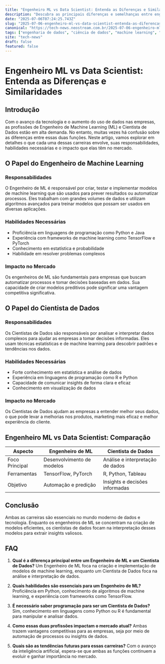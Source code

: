 ```yaml
---
title: "Engenheiro ML vs Data Scientist: Entenda as Diferenças e Similaridades"
description: "Descubra as principais diferenças e semelhanças entre engenheiros de machine learning e cientistas de dados, explorando suas funções, habilidades necessárias e impacto no mercado."
date: "2025-07-06T07:24:25.743Z"
slug: "2025-07-06-engenheiro-ml-vs-data-scientist-entenda-as-diferencas-e-similaridades"
canonical: "https://tech-news.neostream.com.br/2025-07-06-engenheiro-ml-vs-data-scientist-entenda-as-diferencas-e-similaridades"
tags: ["engenharia de dados", "ciência de dados", "machine learning", "carreiras", "tecnologia"]
site: "tech-news"
draft: false
featured: false
---
```


# Engenheiro ML vs Data Scientist: Entenda as Diferenças e Similaridades

## Introdução

Com o avanço da tecnologia e o aumento do uso de dados nas empresas, as profissões de Engenheiro de Machine Learning (ML) e Cientista de Dados estão em alta demanda. No entanto, muitas vezes há confusão sobre as diferenças entre essas duas funções. Neste artigo, vamos explorar em detalhes o que cada uma dessas carreiras envolve, suas responsabilidades, habilidades necessárias e o impacto que elas têm no mercado.

## O Papel do Engenheiro de Machine Learning

### Responsabilidades

O Engenheiro de ML é responsável por criar, testar e implementar modelos de machine learning que são usados para prever resultados ou automatizar processos. Eles trabalham com grandes volumes de dados e utilizam algoritmos avançados para treinar modelos que possam ser usados em diversas aplicações.

### Habilidades Necessárias

- Proficiência em linguagens de programação como Python e Java
- Experiência com frameworks de machine learning como TensorFlow e PyTorch
- Conhecimento em estatística e probabilidade
- Habilidade em resolver problemas complexos

### Impacto no Mercado

Os engenheiros de ML são fundamentais para empresas que buscam automatizar processos e tomar decisões baseadas em dados. Sua capacidade de criar modelos preditivos pode significar uma vantagem competitiva significativa.

## O Papel do Cientista de Dados

### Responsabilidades

Os Cientistas de Dados são responsáveis por analisar e interpretar dados complexos para ajudar as empresas a tomar decisões informadas. Eles usam técnicas estatísticas e de machine learning para descobrir padrões e tendências nos dados.

### Habilidades Necessárias

- Forte conhecimento em estatística e análise de dados
- Experiência em linguagens de programação como R e Python
- Capacidade de comunicar insights de forma clara e eficaz
- Conhecimento em visualização de dados

### Impacto no Mercado

Os Cientistas de Dados ajudam as empresas a entender melhor seus dados, o que pode levar a melhorias nos produtos, marketing mais eficaz e melhor experiência do cliente.

## Engenheiro ML vs Data Scientist: Comparação

| Aspecto | Engenheiro de ML | Cientista de Dados |
|--------|----------------|------------------|
| Foco Principal | Desenvolvimento de modelos | Análise e interpretação de dados |
| Ferramentas | TensorFlow, PyTorch | R, Python, Tableau |
| Objetivo | Automação e predição | Insights e decisões informadas |

## Conclusão

Ambas as carreiras são essenciais no mundo moderno de dados e tecnologia. Enquanto os engenheiros de ML se concentram na criação de modelos eficientes, os cientistas de dados focam na interpretação desses modelos para extrair insights valiosos.

## FAQ

1. **Qual é a diferença principal entre um Engenheiro de ML e um Cientista de Dados?**
   Um Engenheiro de ML foca na criação e implementação de modelos de machine learning, enquanto um Cientista de Dados foca na análise e interpretação de dados.

2. **Quais habilidades são essenciais para um Engenheiro de ML?**
   Proficiência em Python, conhecimento de algoritmos de machine learning, e experiência com frameworks como TensorFlow.

3. **É necessário saber programação para ser um Cientista de Dados?**
   Sim, conhecimento em linguagens como Python ou R é fundamental para manipular e analisar dados.

4. **Como essas duas profissões impactam o mercado atual?**
   Ambas trazem vantagens competitivas para as empresas, seja por meio de automação de processos ou insights de dados.

5. **Quais são as tendências futuras para essas carreiras?**
   Com o avanço da inteligência artificial, espera-se que ambas as funções continuem a evoluir e ganhar importância no mercado.